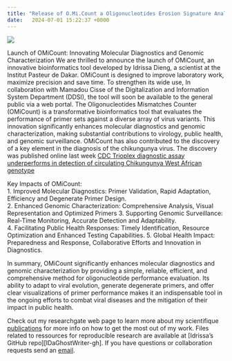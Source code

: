 ```yaml
---
title: "Release of O.Mi.Count a Oligonucleotides Erosion Signature Analysis Framework"
date:   2024-07-01 15:22:37 +0000
---
```


![](omc.png)

Launch of OMiCount: Innovating Molecular Diagnostics and Genomic Characterization 
We are thrilled to announce the launch of OMiCount, an innovative bioinformatics tool developed by Idrissa Dieng, a scientist at the Institut Pasteur de Dakar. OMiCount is designed to improve laboratory work, maximize precision and save time. To strengthen its wide use, In collaboration with Mamadou Cisse of the Digitalization and Information System Department (DDSI), the tool will soon be available to the general public via a web portal. 
The Oligonucleotides Mismatches Counter (OMiCount) is a transformative bioinformatics tool that evaluates the performance of primer sets against a diverse array of virus variants. This innovation significantly enhances molecular diagnostics and genomic characterization, making substantial contributions to virology, public health, and genomic surveillance. OMiCount has also contributed to the discovery of a key element in the diagnosis of the chikungunya virus. The discovery was published online last week [CDC Trioplex diagnostic assay underperforms in detection of circulating Chikungunya West African genotype](https://journals.asm.org/doi/epub/10.1128/jcm.00405-24)
 
Key Impacts of OMiCount:  
1.     Improved Molecular Diagnostics: Primer Validation, Rapid Adaptation, Efficiency and Degenerate Primer Design.  
2.     Enhanced Genomic Characterization: Comprehensive Analysis, Visual Representation and Optimized Primers 
3.     Supporting Genomic Surveillance: Real-Time Monitoring, Accurate Detection and Adaptability.  
4.     Facilitating Public Health Responses: Timely Identification, Resource Optimization and Enhanced Testing Capabilities. 
5.     Global Health Impact: Preparedness and Response, Collaborative Efforts and Innovation in Diagnostics. 
 
In summary, OMiCount significantly enhances molecular diagnostics and genomic characterization by providing a simple, reliable, efficient, and comprehensive method for oligonucleotide performance evaluation. Its ability to adapt to viral evolution, generate degenerate primers, and offer clear visualizations of primer performance makes it an indispensable tool in the ongoing efforts to combat viral diseases and the mitigation of their impact in public health. 
 
Check out my researchgate web page to learn more about my scientifique [publications][scientific-papers] for more info on how to get the most out of my work. Files  related to ressources for reproducible research are available at [Idrissa’s GitHub repo][IDaGhostWriter-gh]. If you have questions or collaboration requests send an [email][idrissa-mail].

[scientific-papers]: https://www.researchgate.net/profile/Idrissa-Dieng-2
[idrissa-mail]: mailto:idrissa.dieng@pasteur.sn













